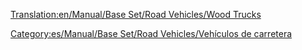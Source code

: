 [[Translation:en/Manual/Base Set/Road Vehicles/Wood Trucks]]

{{es/Manual/Base Set/Road Vehicles/Vehículo de carretera|nombre    = Camión Maderero Witcombe
  |imagen    = en/Manual/Base Set/Road Vehicles/Witcombe Wood Truck.png
  |precio    = 9.676 € (4.838 £)
  |velocidad = 48 km/h (30 mph)
  |coste     = 842 € (421 £)
  |diseño    = 1935
  |duración  = 15
  |capacidad = 20 toneladas de madera
}}
{{es/Manual/Base Set/Road Vehicles/Vehículo de carretera|nombre    = Camión Maderero Foster
  |imagen    = en/Manual/Base Set/Road Vehicles/Foster Wood Truck.png
  |precio    = 11.234 € (5.617 £)
  |velocidad = 88 km/h (55 mph)
  |coste     = 1.574 € (787 £)
  |diseño    = 1974
  |duración  = 15
  |capacidad = 22 toneladas de madera
}}
{{es/Manual/Base Set/Road Vehicles/Vehículo de carretera|nombre    = Camión Maderero Moreland
  |imagen    = en/Manual/Base Set/Road Vehicles/Moreland Wood Truck.png
  |precio    = 12.054 € (6.027 £)
  |velocidad = 112 km/h (70 mph)
  |coste     = 2.250 € (1.125 £)
  |diseño    = 2018
  |duración  = 15
  |capacidad = 24 toneladas de madera
}}


[[Category:es/Manual/Base Set/Road Vehicles/Vehículos de carretera]]
